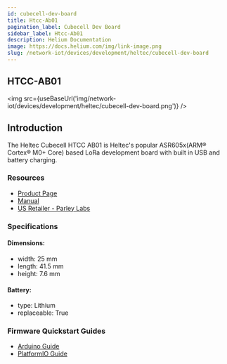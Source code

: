 ```yaml
---
id: cubecell-dev-board
title: Htcc-Ab01
pagination_label: Cubecell Dev Board
sidebar_label: Htcc-Ab01
description: Helium Documentation
image: https://docs.helium.com/img/link-image.png
slug: /network-iot/devices/development/heltec/cubecell-dev-board
---
```



## HTCC-AB01

<img src={useBaseUrl('img/network-iot/devices/development/heltec/cubecell-dev-board.png')} />

## Introduction

The Heltec Cubecell HTCC AB01 is Heltec's popular ASR605x(ARM® Cortex® M0+ Core) based LoRa
development board with built in USB and battery charging.

### Resources

- [Product Page](https://heltec.org/project/htcc-ab01/)
- [Manual](https://heltec-automation-docs.readthedocs.io/en/latest/cubecell/index.html)
- [US Retailer - Parley Labs](https://shop.parleylabs.com/collections/heltec-cubecell)

### Specifications

#### Dimensions:

- width: 25 mm
- length: 41.5 mm
- height: 7.6 mm

#### Battery:

- type: Lithium
- replaceable: True

### Firmware Quickstart Guides

- [Arduino Guide](/network-iot/devices/development/heltec/cubecell-dev-board/arduino)
- [PlatformIO Guide](/network-iot/devices/development/heltec/cubecell-dev-board/platformio)

